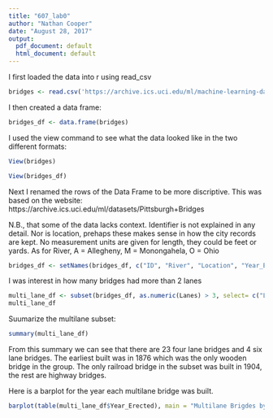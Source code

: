 ---
title: "607_lab0"
author: "Nathan Cooper"
date: "August 28, 2017"
output:
  pdf_document: default
  html_document: default
---

I first loaded the data into r using read_csv
```{r}
bridges <- read.csv('https://archive.ics.uci.edu/ml/machine-learning-databases/bridges/bridges.data.version1')
```

I then created a data frame:
```{r}
bridges_df <- data.frame(bridges)
```

I used the view command to see what the data looked like in the two different formats:

```{r}
View(bridges)
```

```{r}
View(bridges_df)
```

Next I renamed the rows of the Data Frame to be more discriptive. This was based on the website: https://archive.ics.uci.edu/ml/datasets/Pittsburgh+Bridges

N.B., that some of the data lacks context. Identifier is not explained in any detail. Nor is location, prehaps these makes sense in how the city records are kept. No measurement units are given for length, they could be feet or yards.
As for River, A = Allegheny, M = Monongahela, O = Ohio

```{r}
bridges_df <- setNames(bridges_df, c("ID", "River", "Location", "Year_Erected", "Purpose", "Length", "Lanes", "Clear", "T_or_D", "Material", "Span", "Rel-L", "Type"))
```
I was interest in how many bridges had more than 2 lanes

```{r}
multi_lane_df <- subset(bridges_df, as.numeric(Lanes) > 3, select= c("Lanes", "Year_Erected", "Purpose", "Material"))
multi_lane_df
```

Suumarize the multilane subset:
```{r}
summary(multi_lane_df)
```

From this summary we can see that there are 23 four lane bridges and 4 six lane bridges. The earliest built was in 1876 which was the only wooden bridge in the group. The only railroad bridge in the subset was built in 1904, the rest are highway bridges.

Here is a barplot for the year each multilane bridge was built. 

```{r}
barplot(table(multi_lane_df$Year_Erected), main = "Multilane Brigdes by Year Erected")
```
